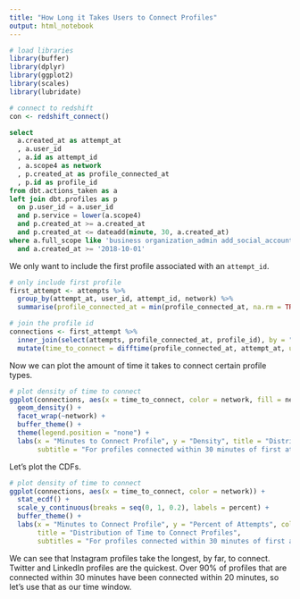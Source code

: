 ```yaml
---
title: "How Long it Takes Users to Connect Profiles"
output: html_notebook
---
```


```r
# load libraries
library(buffer)
library(dplyr)
library(ggplot2) 
library(scales)
library(lubridate)
```

```r
# connect to redshift
con <- redshift_connect()
```

```sql
select 
  a.created_at as attempt_at
  , a.user_id
  , a.id as attempt_id
  , a.scope4 as network
  , p.created_at as profile_connected_at
  , p.id as profile_id
from dbt.actions_taken as a
left join dbt.profiles as p
  on p.user_id = a.user_id
  and p.service = lower(a.scope4)
  and p.created_at >= a.created_at
  and p.created_at <= dateadd(minute, 30, a.created_at)
where a.full_scope like 'business organization_admin add_social_account_to_organization%'
  and a.created_at >= '2018-10-01'
```

We only want to include the first profile associated with an `attempt_id`.

```r
# only include first profile
first_attempt <- attempts %>% 
  group_by(attempt_at, user_id, attempt_id, network) %>% 
  summarise(profile_connected_at = min(profile_connected_at, na.rm = TRUE))

# join the profile id
connections <- first_attempt %>% 
  inner_join(select(attempts, profile_connected_at, profile_id), by = "profile_connected_at") %>% 
  mutate(time_to_connect = difftime(profile_connected_at, attempt_at, units = "mins"))
```

Now we can plot the amount of time it takes to connect certain profile types.

```r
# plot density of time to connect
ggplot(connections, aes(x = time_to_connect, color = network, fill = network)) + 
  geom_density() +
  facet_wrap(~network) +
  buffer_theme() +
  theme(legend.position = "none") +
  labs(x = "Minutes to Connect Profile", y = "Density", title = "Distribution of Time to Connect Profiles",
       subtitle = "For profiles connected within 30 minutes of first attempt")
```

Let's plot the CDFs.

```r
# plot density of time to connect
ggplot(connections, aes(x = time_to_connect, color = network)) + 
  stat_ecdf() +
  scale_y_continuous(breaks = seq(0, 1, 0.2), labels = percent) +
  buffer_theme() +
  labs(x = "Minutes to Connect Profile", y = "Percent of Attempts", color = "Network",
       title = "Distribution of Time to Connect Profiles",
       subtitles = "For profiles connected within 30 minutes of first attempt")
```

We can see that Instagram profiles take the longest, by far, to connect. Twitter and LinkedIn profiles are the quickest. Over 90% of profiles that are connected within 30 minutes have been connected within 20 minutes, so let's use that as our time window.